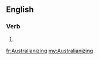 ==English==

===Verb===
{{head|en}}

# {{present participle of|Australianize|lang=en}}

[[fr:Australianizing]]
[[my:Australianizing]]